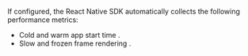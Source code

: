 If configured, the React Native SDK automatically collects the following performance metrics:

- <PlatformLink to="/tracing/instrumentation/automatic-instrumentation/#app-start-instrumentation"> Cold and warm app start time </PlatformLink>
  .
- <PlatformLink to="/tracing/instrumentation/automatic-instrumentation/#slow-and-frozen-frames"> Slow and frozen frame rendering </PlatformLink>
  .
